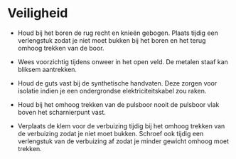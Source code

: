 # Veiligheid

-   Houd bij het boren de rug recht en knieën gebogen.
    Plaats tijdig een verlengstuk zodat je niet moet bukken bij het boren en het terug omhoog trekken van de boor.

-   Wees voorzichtig tijdens onweer in het open veld.
    De metalen staaf kan bliksem aantrekken.

-   Houd de guts vast bij de synthetische handvaten.
    Deze zorgen voor isolatie indien je een ondergrondse elektriciteitskabel zou raken.

-   Houd bij het omhoog trekken van de pulsboor nooit de pulsboor vlak boven het scharnierpunt vast.

-   Verplaats de klem voor de verbuizing tijdig bij het omhoog trekken van de verbuizing zodat je niet moet bukken.
    Schroef ook tijdig een verlengstuk van de verbuizing af zodat je minder gewicht omhoog moet trekken.

